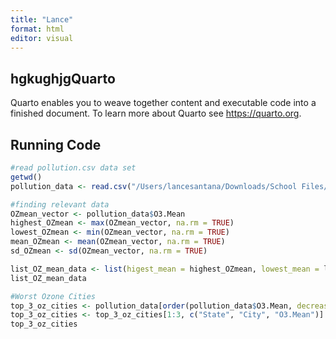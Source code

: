 ```yaml
---
title: "Lance"
format: html
editor: visual
---
```


## hgkughjgQuarto

Quarto enables you to weave together content and executable code into a finished document. To learn more about Quarto see <https://quarto.org>.

## Running Code

```r
#read pollution.csv data set
getwd()
pollution_data <- read.csv("/Users/lancesantana/Downloads/School Files/Active Files/STAT_107 Files/STAT_107_Git_Files/Stats107_Project/pollution_2000_2023.csv")
```

```r
#finding relevant data
OZmean_vector <- pollution_data$O3.Mean
highest_OZmean <- max(OZmean_vector, na.rm = TRUE)
lowest_OZmean <- min(OZmean_vector, na.rm = TRUE)
mean_OZmean <- mean(OZmean_vector, na.rm = TRUE)
sd_OZmean <- sd(OZmean_vector, na.rm = TRUE)

list_OZ_mean_data <- list(higest_mean = highest_OZmean, lowest_mean = lowest_OZmean, mean_mean = mean_OZmean, sd = sd_OZmean)
list_OZ_mean_data
```

```r
#Worst Ozone Cities
top_3_oz_cities <- pollution_data[order(pollution_data$O3.Mean, decreasing = TRUE),]
top_3_oz_cities <- top_3_oz_cities[1:3, c("State", "City", "O3.Mean")]
top_3_oz_cities
```
